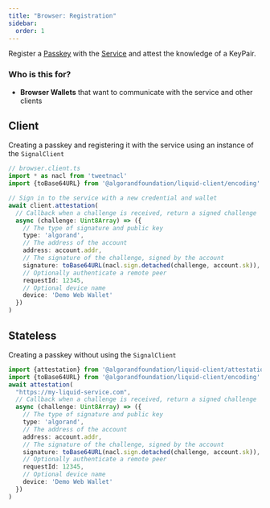 ```yaml
---
title: "Browser: Registration"
sidebar:
  order: 1
---
```


Register a [Passkey](../../guides/concepts#passkeys) with the [Service](../../server/introduction) and attest the knowledge of a KeyPair.

### Who is this for?

- **Browser Wallets** that want to communicate with the service and other clients

## Client

Creating a passkey and registering it with the service using an instance of the `SignalClient`

```typescript
// browser.client.ts
import * as nacl from 'tweetnacl'
import {toBase64URL} from '@algorandfoundation/liquid-client/encoding'

// Sign in to the service with a new credential and wallet
await client.attestation(
  // Callback when a challenge is received, return a signed challenge
  async (challenge: Uint8Array) => ({
    // The type of signature and public key
    type: 'algorand',
    // The address of the account
    address: account.addr,
    // The signature of the challenge, signed by the account
    signature: toBase64URL(nacl.sign.detached(challenge, account.sk)),
    // Optionally authenticate a remote peer
    requestId: 12345,
    // Optional device name
    device: 'Demo Web Wallet'
  })
)

```

## Stateless

Creating a passkey without using the `SignalClient`

```typescript
import {attestation} from '@algorandfoundation/liquid-client/attestation'
import {toBase64URL} from '@algorandfoundation/liquid-client/encoding'
await attestation(
  "https://my-liquid-service.com",
  // Callback when a challenge is received, return a signed challenge
  async (challenge: Uint8Array) => ({
    // The type of signature and public key
    type: 'algorand',
    // The address of the account
    address: account.addr,
    // The signature of the challenge, signed by the account
    signature: toBase64URL(nacl.sign.detached(challenge, account.sk)),
    // Optionally authenticate a remote peer
    requestId: 12345,
    // Optional device name
    device: 'Demo Web Wallet'
  })
)
```
